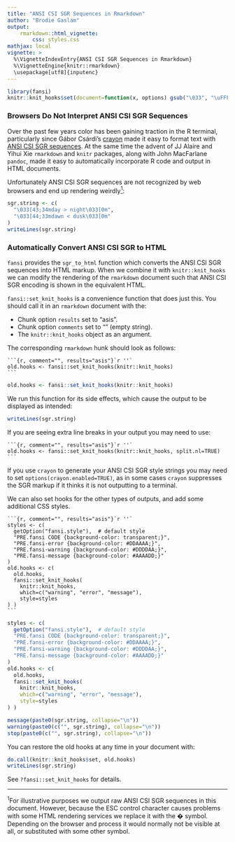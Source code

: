 ```yaml
---
title: "ANSI CSI SGR Sequences in Rmarkdown"
author: "Brodie Gaslam"
output:
    rmarkdown::html_vignette:
        css: styles.css
mathjax: local
vignette: >
  %\VignetteIndexEntry{ANSI CSI SGR Sequences in Rmarkdown}
  %\VignetteEngine{knitr::rmarkdown}
  \usepackage[utf8]{inputenc}
---
```


```r
library(fansi)
knitr::knit_hooks$set(document=function(x, options) gsub("\033", "\uFFFD", x))
```

### Browsers Do Not Interpret ANSI CSI SGR Sequences

Over the past few years color has been gaining traction in the R terminal,
particularly since Gábor Csárdi's [crayon](https://github.com/r-lib/crayon)
made it easy to format text with [ANSI CSI SGR
sequences](https://en.wikipedia.org/wiki/ANSI_escape_code).  At the
same time the advent of JJ Alaire and Yihui Xie `rmarkdown` and `knitr`
packages, along with John MacFarlane `pandoc`, made it easy to automatically
incorporate R code and output in HTML documents.

Unfortunately ANSI CSI SGR sequences are not recognized by web browsers and end
up rendering weirdly<a href=#f1><sup>1</sub></a>:

```r
sgr.string <- c(
  "\033[43;34mday > night\033[0m",
  "\033[44;33mdawn < dusk\033[0m"
)
writeLines(sgr.string)
```

### Automatically Convert ANSI CSI SGR to HTML

`fansi` provides the `sgr_to_html` function which converts the ANSI CSI SGR
sequences into HTML markup.  When we combine it with `knitr::knit_hooks` we can
modify the rendering of the `rmarkdown` document such that ANSI CSI SGR
encoding is shown in the equivalent HTML.

`fansi::set_knit_hooks` is a convenience function that does just this.  You
should call it in an `rmarkdown` document with the:

  * Chunk option `results` set to "asis".
  * Chunk option `comments` set to "" (empty string).
  * The `knitr::knit_hooks` object as an argument.

The corresponding `rmarkdown` hunk should look as follows:

````
```{r, comment="", results="asis"}`r ''`
old.hooks <- fansi::set_knit_hooks(knitr::knit_hooks)
```
````

```r
old.hooks <- fansi::set_knit_hooks(knitr::knit_hooks)
```
We run this function for its side effects, which cause the output to be
displayed as intended:

```r
writeLines(sgr.string)
```

If you are seeing extra line breaks in your output you may need to use:

````
```{r, comment="", results="asis"}`r ''`
old.hooks <- fansi::set_knit_hooks(knitr::knit_hooks, split.nl=TRUE)
```
````

If you use `crayon` to generate your ANSI CSI SGR style strings you may need to
set `options(crayon.enabled=TRUE)`, as in some cases `crayon` suppresses the SGR
markup if it thinks it is not outputting to a terminal.

We can also set hooks for the other types of outputs, and add some additional
CSS styles.

````
```{r, comment="", results="asis"}`r ''`
styles <- c(
  getOption("fansi.style"),  # default style
  "PRE.fansi CODE {background-color: transparent;}",
  "PRE.fansi-error {background-color: #DDAAAA;}",
  "PRE.fansi-warning {background-color: #DDDDAA;}",
  "PRE.fansi-message {background-color: #AAAADD;}"
)
old.hooks <- c(
  old.hooks,
  fansi::set_knit_hooks(
    knitr::knit_hooks,
    which=c("warning", "error", "message"),
    style=styles
) )
```
````
```r
styles <- c(
  getOption("fansi.style"),  # default style
  "PRE.fansi CODE {background-color: transparent;}",
  "PRE.fansi-error {background-color: #DDAAAA;}",
  "PRE.fansi-warning {background-color: #DDDDAA;}",
  "PRE.fansi-message {background-color: #AAAADD;}"
)
old.hooks <- c(
  old.hooks,
  fansi::set_knit_hooks(
    knitr::knit_hooks,
    which=c("warning", "error", "message"),
    style=styles
) )
```
```r
message(paste0(sgr.string, collapse="\n"))
warning(paste0(c("", sgr.string), collapse="\n"))
stop(paste0(c("", sgr.string), collapse="\n"))
```

You can restore the old hooks at any time in your document with:

```r
do.call(knitr::knit_hooks$set, old.hooks)
writeLines(sgr.string)
```

See `?fansi::set_knit_hooks` for details.


----
<a name='f1'></a><sup>1</sup>For illustrative purposes we output raw ANSI
CSI SGR sequences in this document.  However, because the ESC control character
causes problems with some HTML rendering services we replace it with the �
symbol.  Depending on the browser and process it would normally not be
visible at all, or substituted with some other symbol.

